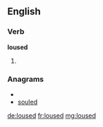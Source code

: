 ==English==
===Verb===
'''loused'''
# {{past of|[[louse]]}}

===Anagrams===
* {{alphagram|delosu}}
* [[souled#English|souled]]

[[de:loused]]
[[fr:loused]]
[[mg:loused]]